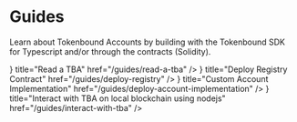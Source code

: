 # Guides


Learn about Tokenbound Accounts by building with the Tokenbound SDK for Typescript and/or through the contracts (Solidity).

<Cards>
  <Card
    icon={<BiBookAlt style={{ placeSelf: "center" }} />}
    title="Read a TBA"
    href="/guides/read-a-tba"
  />
  <Card
    icon={<BiBookAlt style={{ placeSelf: "center" }} />}
    title="Deploy Registry Contract"
    href="/guides/deploy-registry"
  />
  <Card
    icon={<BiBookAlt style={{ placeSelf: "center" }} />}
    title="Custom Account Implementation"
    href="/guides/deploy-account-implementation"
  />
  <Card
    icon={<BiBookAlt style={{ placeSelf: "center" }} />}
    title="Interact with TBA on local blockchain using nodejs"
    href="/guides/interact-with-tba"
  />
</Cards>
